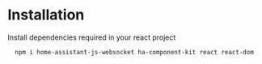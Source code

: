 
<Meta title="INTRODUCTION/Getting Started" />

# Installation
Install dependencies required in your react project

```bash
  npm i home-assistant-js-websocket ha-component-kit react react-dom
```
